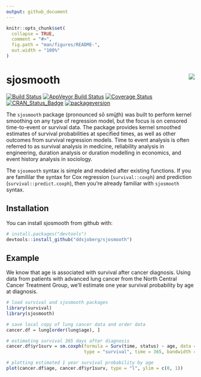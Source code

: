 ```yaml
---
output: github_document
---
```


<!-- README.md is generated from README.Rmd. Please edit that file -->

```r
knitr::opts_chunk$set(
  collapse = TRUE,
  comment = "#>",
  fig.path = "man/figures/README-",
  out.width = "100%"
)
```

# sjosmooth <img src="man/figures/logo-small.png" align="right" />

<!-- 
[![CRAN_Status_Badge](http://www.r-pkg.org/badges/version/sjosmooth)](https://cran.r-project.org/package=sjosmooth)

[![Coverage Status](https://img.shields.io/codecov/c/github/ddsjoberg/sjosmooth/master.svg)](https://codecov.io/github/ddsjoberg/sjosmooth?branch=master)
--> 

[![Build Status](https://travis-ci.org/ddsjoberg/sjosmooth.svg?branch=master)](https://travis-ci.org/ddsjoberg/sjosmooth)
[![AppVeyor Build Status](https://ci.appveyor.com/api/projects/status/github/ddsjoberg/sjosmooth?branch=master&svg=true)](https://ci.appveyor.com/project/ddsjoberg/sjosmooth)
[![Coverage Status](https://img.shields.io/codecov/c/github/ddsjoberg/sjosmooth/master.svg)](https://codecov.io/github/ddsjoberg/sjosmooth?branch=master)
[![CRAN_Status_Badge](http://www.r-pkg.org/badges/version/sjosmooth)](https://cran.r-project.org/package=sjosmooth)
[![packageversion](https://img.shields.io/badge/Package%20version-0.1.0-orange.svg?style=flat-square)](commits/master)

The `sjosmooth` package (pronounced sō smüt͟h) was built to perform kernel smoothing on any type of regression model, but the focus is on censored time-to-event or survival data.  The package provides kernel smoothed estimates of survival probabilities at specified times, as well as other outcomes from survival regression models.  Time to event analysis is often referred to as survival analysis in medicine, reliability analysis in engineering, duration analysis or duration modelling in economics, and event history analysis in sociology.  

The `sjosmooth` syntax is simple and modeled after existing functions. If you are famililar the syntax for Cox regression (`survival::coxph`) and prediction (`survival::predict.coxph`), then you're already familiar with `sjosmooth` syntax.   

## Installation

You can install sjosmooth from github with:

```r
# install.packages("devtools")
devtools::install_github("ddsjoberg/sjosmooth")
```

## Example

We know that age is associated with survival after cancer diagnosis.  Using data from patients with advanced lung cancer from the North Central Cancer Treatment Group, we'll estimate one year survival probability by age at diagnosis.

```r
# load survival and sjosmooth packages
library(survival)
library(sjosmooth)

# save local copy of lung cancer data and order data
cancer.df = lung[order(lung$age), ]

# estimating survival 365 days after diagnosis
cancer.df$yr1surv = sm.coxph(formula = Surv(time, status) ~ age, data = cancer.df, 
                             type = "survival", time = 365, bandwidth = 0.9)

# plotting estimated 1 year survival probability by age
plot(cancer.df$age, cancer.df$yr1surv, type = "l", ylim = c(0, 1))
```
